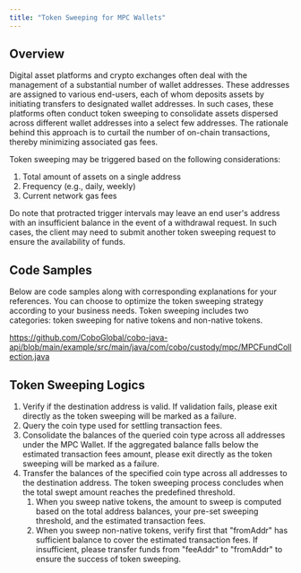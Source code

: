 ```yaml
---
title: "Token Sweeping for MPC Wallets"
---
```

## Overview

Digital asset platforms and crypto exchanges often deal with the management of a substantial number of wallet addresses.
These addresses are assigned to various end-users, each of whom deposits assets by initiating transfers to designated wallet addresses.
In such cases, these platforms often conduct token sweeping to consolidate assets dispersed across different wallet addresses into a select few addresses.
The rationale behind this approach is to curtail the number of on-chain transactions, thereby minimizing associated gas fees.

Token sweeping may be triggered based on the following considerations:

1. Total amount of assets on a single address
2. Frequency (e.g., daily, weekly)
3. Current network gas fees

Do note that protracted trigger intervals may leave an end user's address with an insufficient balance in the event of a withdrawal request.
In such cases, the client may need to submit another token sweeping request to ensure the availability of funds.

## Code Samples

Below are code samples along with corresponding explanations for your references.
You can choose to optimize the token sweeping strategy according to your business needs.
Token sweeping includes two categories: token sweeping for native tokens and non-native tokens.

https://github.com/CoboGlobal/cobo-java-api/blob/main/example/src/main/java/com/cobo/custody/mpc/MPCFundCollection.java

## Token Sweeping Logics

1. Verify if the destination address is valid. If validation fails, please exit directly as the token sweeping will be marked as a failure.
2. Query the coin type used for settling transaction fees.
3. Consolidate the balances of the queried coin type across all addresses under the MPC Wallet. If the aggregated balance falls below the estimated transaction fees amount, please exit directly as the token sweeping will be marked as a failure.
4. Transfer the balances of the specified coin type across all addresses to the destination address. The token sweeping process concludes when the total swept amount reaches the predefined threshold.
    1. When you sweep native tokens, the amount to sweep is computed based on the total address balances, your pre-set sweeping threshold, and the estimated transaction fees.
    2. When you sweep non-native tokens, verify first that "fromAddr" has sufficient balance to cover the estimated transaction fees. If insufficient, please transfer funds from "feeAddr" to "fromAddr" to ensure the success of token sweeping.
